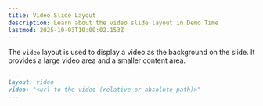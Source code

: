 ```yaml
---
title: Video Slide Layout
description: Learn about the video slide layout in Demo Time
lastmod: 2025-10-03T10:00:02.153Z
---
```



The `video` layout is used to display a video as the background on the slide. It provides a large video area and a smaller content area.

```md
---
layout: video
video: "<url to the video (relative or absolute path)>"
---
```
